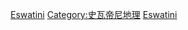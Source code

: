 {{Commonscat|National parks of Eswatini}}

[[Category:非洲國家公園|Eswatini]]
[[Category:史瓦帝尼地理|Category:史瓦帝尼地理]]
[[Category:各国国家公园|Eswatini]]